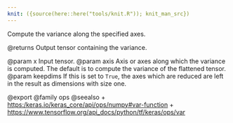 ```yaml
---
knit: ({source(here::here("tools/knit.R")); knit_man_src})
---
```

Compute the variance along the specified axes.

@returns
    Output tensor containing the variance.

@param x Input tensor.
@param axis Axis or axes along which the variance is computed. The default
    is to compute the variance of the flattened tensor.
@param keepdims If this is set to `True`, the axes which are reduced are left
    in the result as dimensions with size one.

@export
@family ops
@seealso
+ <https:/keras.io/keras_core/api/ops/numpy#var-function>
+ <https://www.tensorflow.org/api_docs/python/tf/keras/ops/var>
